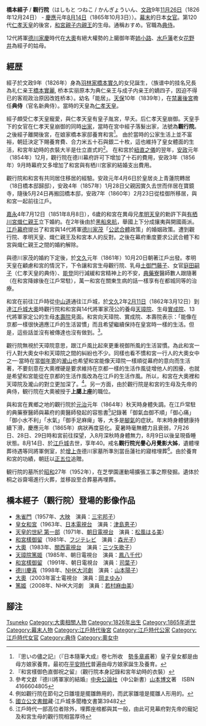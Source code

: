 {{japanese|japanese=橋本 経子 / 観行院|kana=はしもと つねこ / かんぎょういん|romaji=Hashimoto Tsuneko, Kangyōin}}

'''橋本經子''' / '''觀行院'''（はしもと つねこ / かんぎょういん、[[文政|文政]]9年[[11月26日_(舊曆)|11月26日]]（1826年12月24日） - [[慶應|慶應]]元年[[8月14日_(舊曆)|8月14日]]（1865年10月3日））。[[幕末|幕末]]的日本[[女官|女官]]。第120代[[仁孝天皇|仁孝天皇]]的後宮，[[和宮親子内親王|和宮親子内親王]]的生母。通稱おすめ。官職為[[典侍|典侍]]。

12代將軍[[德川家慶|德川家慶]]時代在[[大奧|大奧]]有絕大權勢的上臈御年寄[[姉小路|姉小路]]、[[水戶藩|水戶藩]]老女[[花野井|花野井]]為經子的姑母。

== 經歴 ==
經子於文政9年（1826年）身為[[羽林家|羽林家]][[橋本實久|橋本實久]]的女兒誕生，（族谱中的挂名兄長為礼仁亲王[[橋本實麗|橋本實麗]], 桥本实丽原本为典仁亲王与成子内亲王的嫡四子，因迫不得已的客观政治原因改姓桥本）。幼名「能居」。[[天保_(日本)|天保]]10年（1839年），在[[禁裏|禁裏]][[後宮|後宮]]擔任'''典侍'''（官名新典侍）。當時的天皇為[[仁孝天皇|仁孝天皇]]。

經子頗受仁孝天皇寵愛，與仁孝天皇有皇子胤宮，早夭。后仁孝天皇崩御。天皇手下的女官在仁孝天皇崩御的同時[[出家|出家]]，當時在宮中經子落髮出家，法號為'''觀行院'''。之後經子離開後宮，在娘家橋本家邸養育和宮<ref>『思いの儘之記』（『日本隨筆大成』卷七所收　[[勢多章甫|勢多章甫]]著）皇子皇女都是由母方娘家養育。最初在[[平安時代|平安時代]]普遍由母方娘家誕生及養育。</ref>。
由於當時的公家生活上並不富裕，朝廷決定下賜養育費、合力米五十石與銀二十枚，這也維持了皇女體面的生活，和宮年幼時的衣裝大半是仕立直式的<ref>『和宮樣御色直御祝之留』（觀行院本身記錄和宮年幼時的衣裝）</ref>。
在和宮於[[紐直之儀|紐直之儀]]的翌年，[[安政|安政]]元年（1854年）12月，觀行院在德川幕府許可下增加了十石的費用，安政3年（1856年）9月時幕府又多增加了和宮與有栖川宮家的結婚支出費用。

觀行院和和宮有共同居住移居的經驗。安政元年4月6日於皇居炎上青蓮院轉居（18日橋本邸歸邸），安政4年（1857年）1月28日父親因實久去世而伴居在寶鏡寺，隨後5月24日再搬回橋本邸，安政7年（1860年）2月23日從桂御所移居，與和宮一起前往江戶。

[[嘉永_(日本)|嘉永]]4年7月12日（1851年8月8日），6歲的和宮在異母兄[[孝明天皇|孝明天皇]]的勅許下與[[有栖川宮熾仁親王|有栖川宮熾仁親王]]立下婚約。在2年後由於[[黑船來航|黑船來航]]，舉國上下分成攘夷與開國兩派。[[江戶幕府|江戶幕府]]提出了和宮與14代將軍[[德川家茂|德川家茂]]「[[公武合體|公武合體]]政策」的婚姻政策。遭到觀行院、孝明天皇、熾仁親王及和宮本人的反對。之後在幕府重度要求公武合體下和宮與熾仁親王之間的婚約解除。

與德川家茂的婚約下定後，於[[文久|文久]]元年（1861年）10月20日朝著江戶出發。孝明天皇在顧慮和宮的情況下，下令讓和宮生母觀行院、乳母[[土御門藤子|土御門藤子]]、女官[[庭田嗣子|庭田嗣子]]（仁孝天皇的典侍）、[[鴨腳克子|能登]]同行減緩和宮精神上的不安，[[典藥寮|典藥寮]]醫師數人跟隨著（在和宮降嫁後在江戶常駐），萬一和宮在關東生病的話一樣享有在都城同等的治療。

和宮在前往江戶時從[[中山道|中山道]]通往江戶城，於[[文久|文久]]2年[[2月11日_(舊曆)|2月11日]]（1862年3月12日）到達[[江戶城|江戶城]][[大奧|大奧]]時觀行院和和宮與14代將軍家茂公的養母[[天璋院|天璋院]]、生母[[實成院|實成院]]、13代將軍家定公的生母[[本壽院|本壽院]]見面。和宮向天璋院、實成院、本壽院表示：「能像在京都一樣很快適應江戶的生活習慣」而且希望繼續保持在皇宮時一樣的生活。但是，這些話並沒有被傳達也沒有做到。<ref>參考文獻『德川將軍家的結婚』[[中央公論社|中央公論社]]（中公新書）[[山本博文|山本博文]]著　ISBN 4166604805</ref>。

觀行院無視於天璋院意思，跟江戶風比起來更重視御所風的生活習慣。為此和宮一行人對大奧女中和天璋院之間的糾紛也不少。同樣也看不慣和宮一行人的大奧女中之一‧當時在當[[御年寄|御年寄]]的[[瀧山|瀧山]]也希望和宮能像天璋院一樣順從幕府的意向而生活著，不要刻意在大奧裡硬是要求維持在京都一樣的生活作風徒增他人的困擾，也就是希望和宮能從在京都的生活作風改為在江戶的生活作風。所以，和宮在大奧裡和天璋院及瀧山的對立更加深了。<ref>例如觀行院在節句之日雛壇是擺雛飾用的，而武家雛壇是擺雛人形用的。</ref>。另一方面，由於觀行院是和宮的生母及先帝的典侍，観行院在大奧被授于'''上臈上座'''的職位。

與和宮在異鄉之地的觀行院於[[元治|元治]]元年（1864年）秋天時身體失調。在江戶常駐的典藥寮醫師與幕府的奧醫師發起的容態書<ref>[[國立公文書館|國立公文書館]]藏‧江戶城多聞櫓文書第39482</ref>記錄著「御氣血御不順」「御心痛」「御小水不利」「水氣」「御手足麻痺」等，大多是[[腳氣|腳氣]]的症狀。年末時身體健康持續下滑，慶應元年（1865年）病狀再度惡化。夏暑時毫無體力且衰弱，7月26日、28日、29日時和宮前往探望，入8月深秋時身體無力，8月9日以後呈現昏睡状態。8月14日、於[[江戶城|江戶城]]去世，享年40。戒名'''觀行院光譽心月覺影大姊'''，遺體埋葬待遇等同將軍側室，於[[增上寺|增上寺]]德川家墓所準別當岳蓮社的寢棺埋葬<ref>江戶時代一部高位者除外，埋葬座棺都與其一般，由此可見幕府對先帝的寵妃及和宮生母的觀行院相當厚待</ref>。由於養育和宮的功績，朝廷以[[正五位|正五位]]追贈。

観行院的墓所於[[昭和|昭和]]27年（1952年），在芝學園運動場擴張工事之際發掘。遺体於桐之谷齋場進行火葬，並移設至合葬墓再埋葬。

== 橋本經子（觀行院）登場的影像作品 ==
* [[朱雀門_(電影)|朱雀門]]（1957年、[[大映|大映]]　演員：[[三宅邦子|三宅邦子]]）
* [[皇女和宮|皇女和宮]]（1963年、[[日本電視台|日本電視台]]　演員：[[津島恵子|津島恵子]]）
* [[天皇的世紀#第一部(テレビドラマ)|天皇的世紀 第一部]]（1971年、[[朝日電視台|朝日電視台]]　演員：[[松風はる美|松風はる美]]）
* [[和宮樣御留#テレビドラマ（1981年フジテレビ系）|和宮樣御留]]（1981年、[[フジテレビジョン|フジテレビ]]　演員：[[森光子|森光子]]）
* [[大奧_(テレビドラマ)#1983年版|大奧]]（1983年、[[關西電視台|關西電視台]]　演員：[[三ツ矢歌子|三ツ矢歌子]]）
* [[天璋院篤姬_(電視劇)|天璋院篤姬]]（1985年、朝日電視台　演員：[[鳳八千代|鳳八千代]]）
* [[和宮樣御留#テレビドラマ（1991年テレビ朝日系）|和宮樣御留]] （1991年、朝日電視台　演員：[[司葉子|司葉子]]）
* [[德川慶喜_(NHK大河劇)|德川慶喜]]（1998年、[[NHK大河劇|NHK大河劇]]　演員：[[山本陽子|山本陽子]]）
* [[大奧_(富士電視台)#2003年版|大奧]]（2003年富士電視台　演員：[[岡まゆみ|岡まゆみ]]）
* [[篤姬_(電視劇)|篤姬]]（2008年、NHK大河劇　演員：[[若村麻由美|若村麻由美]]）

== 腳注 ==
{{Reflist}}

{{DEFAULTSORT:Hashimoto Tsuneko}}
[[Category:橋本家|Tsuneko]]
[[Category:大奧相關人物|Category:大奧相關人物]]
[[Category:1826年出生|Category:1826年出生]]
[[Category:1865年逝世|Category:1865年逝世]]
[[Category:幕末人物|Category:幕末人物]]
[[Category:江戶時代後宮|Category:江戶時代後宮]]
[[Category:江戶時代公家|Category:江戶時代公家]]
[[Category:江戶時代女官|Category:江戶時代女官]]
[[Category:典侍|Category:典侍]]
[[Category:奧女中|Category:奧女中]]